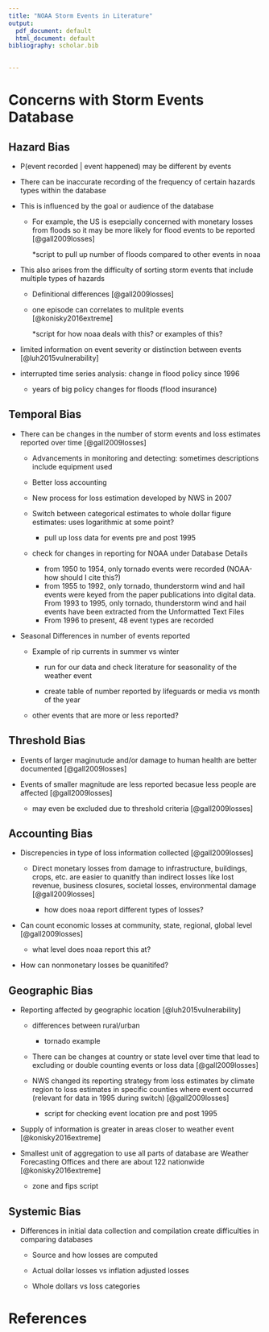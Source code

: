 ```yaml
---
title: "NOAA Storm Events in Literature"
output:
  pdf_document: default
  html_document: default
bibliography: scholar.bib
 

---
```


# Concerns with Storm Events Database  

## Hazard Bias   

* P(event recorded | event happened) may be different by events  

* There can be inaccurate recording of the frequency of certain hazards types within the database  

* This is influenced by the goal or audience of the database  

    - For example, the US is esepcially concerned with monetary losses from floods so it may be more likely for flood events to be reported [@gall2009losses]  
    
         *script to pull up number of floods compared to other events in noaa  
 
* This also arises from the difficulty of sorting storm events that include multiple types of hazards  

    - Definitional differences [@gall2009losses]
    
    - one episode can correlates to mulitple events [@konisky2016extreme]  
    
        *script for how noaa deals with this? or examples of this?  
        
* limited information on event severity or distinction between events [@luh2015vulnerability]  

* interrupted time series analysis: change in flood policy since 1996  

    - years of big policy changes for floods (flood insurance) 


## Temporal Bias    

* There can be changes in the number of storm events and loss estimates reported over time [@gall2009losses]  

    - Advancements in monitoring and detecting: sometimes descriptions include equipment used 
    
    - Better loss accounting  
    
    - New process for loss estimation developed by NWS in 2007  
    
    - Switch between categorical estimates to whole dollar figure estimates: uses logarithmic at some point?    
    
         * pull up loss data for events pre and post 1995  
         
    - check for changes in reporting for NOAA under Database Details  
        
        * from 1950 to 1954, only tornado events were recorded (NOAA-how should I cite this?)  
        * from 1955 to 1992, only tornado, thunderstorm wind and hail events were keyed from the paper publications into digital data. From 1993 to 1995, only tornado, thunderstorm wind and hail events have been extracted from the Unformatted Text Files  
        * From 1996 to present, 48 event types are recorded
         
* Seasonal Differences in number of events reported 

    - Example of rip currents in summer vs winter  
    
        * run for our data and check literature for seasonality of the weather event  
        
        * create table of number reported by lifeguards or media vs month of the year  
        
    - other events that are more or less reported?   
    

## Threshold Bias  

* Events of larger maginutude and/or damage to human health are better documented [@gall2009losses]   

* Events of smaller magnitude are less reported becasue less people are affected [@gall2009losses]   

    - may even be excluded due to threshold criteria [@gall2009losses]   

## Accounting Bias 

* Discrepencies in type of loss information collected [@gall2009losses] 

    - Direct monetary losses from damage to infrastructure, buildings, crops, etc. are easier to quanitfy than indirect losses like lost revenue, business closures, societal losses, environmental damage [@gall2009losses]  
    
        * how does noaa report different types of losses? 
    
* Can count economic losses at community, state, regional, global level [@gall2009losses]  

     - what level does noaa report this at? 
      
* How can nonmonetary losses be quanitifed? 

## Geographic Bias  

* Reporting affected by geographic location [@luh2015vulnerability]  

    - differences between rural/urban  
    
        * tornado example

    - There can be changes at country or state level over time that lead to excluding or double counting events or loss data [@gall2009losses]  
    
    - NWS changed its reporting strategy from loss estimates by climate region to loss estimates in specific counties where event occurred (relevant for data in 1995 during switch) [@gall2009losses]  
    
        * script for checking event location pre and post 1995 
    
* Supply of information is greater in areas closer to weather event [@konisky2016extreme] 

* Smallest unit of aggregation to use all parts of database are Weather Forecasting Offices and there are about 122 nationwide [@konisky2016extreme]  

    - zone and fips script  
        
## Systemic Bias    

* Differences in initial data collection and compilation create difficulties in comparing databases  

    - Source and how losses are computed  
    
    - Actual dollar losses vs inflation adjusted losses    
    
    - Whole dollars vs loss categories   

    
# References     











